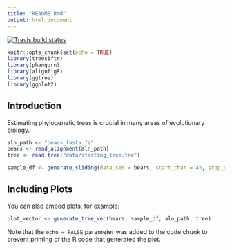 ```yaml
---
title: "README.Rmd"
output: html_document
---
```

  [![Travis build status](https://travis-ci.org/wrightaprilm/treesiftr.svg?branch=master)](https://travis-ci.org/wrightaprilm/treesiftr)
```r
knitr::opts_chunk$set(echo = TRUE)
library(treesiftr)
library(phangorn)
library(alignfigR)
library(ggtree)
library(ggplot2)
```

## Introduction

Estimating phylogenetic trees is crucial in many areas of evolutionary biology.


```r
aln_path <- "bears_fasta.fa"
bears <- read_alignment(aln_path)
tree <- read.tree("data/starting_tree.tre")

sample_df <- generate_sliding(data_set = bears, start_char = 45, stop_char = 62, steps = 4)

```

## Including Plots

You can also embed plots, for example:

```r
plot_vector <- generate_tree_vec(bears, sample_df, aln_path, tree)
```

Note that the `echo = FALSE` parameter was added to the code chunk to prevent printing of the R code that generated the plot.
